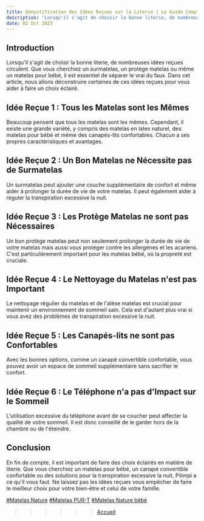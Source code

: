 ```yaml
---
title: Démystification des Idées Reçues sur la Literie | Le Guide Complet de Pilimpi
description: "Lorsqu'il s'agit de choisir la bonne literie, de nombreuses idées reçues circulent. Que vous cherchiez un surmatelas, un protège matelas ou même un matelas pour bébé, il est essentiel de séparer le vrai du faux. Dans cet article, nous allons déconstruire certaines de ces idées reçues pour vous aider à faire un choix éclairé."
date: 02 Oct 2023
---
```


## Introduction
Lorsqu'il s'agit de choisir la bonne literie, de nombreuses idées reçues circulent. Que vous cherchiez un surmatelas, un protège matelas ou même un matelas pour bébé, il est essentiel de séparer le vrai du faux. Dans cet article, nous allons déconstruire certaines de ces idées reçues pour vous aider à faire un choix éclairé.


## Idée Reçue 1 : Tous les Matelas sont les Mêmes
Beaucoup pensent que tous les matelas sont les mêmes. Cependant, il existe une grande variété, y compris des matelas en latex naturel, des matelas pour bébé et même des canapés-lits confortables. Chacun a ses propres caractéristiques et avantages.

## Idée Reçue 2 : Un Bon Matelas ne Nécessite pas de Surmatelas
Un surmatelas peut ajouter une couche supplémentaire de confort et même aider à prolonger la durée de vie de votre matelas. Il peut également aider à réguler la transpiration excessive la nuit.

## Idée Reçue 3 : Les Protège Matelas ne sont pas Nécessaires
Un bon protège matelas peut non seulement prolonger la durée de vie de votre matelas mais aussi vous protéger contre les allergènes et les acariens. C'est particulièrement important pour les matelas bébé, où la propreté est cruciale.

## Idée Reçue 4 : Le Nettoyage du Matelas n'est pas Important
Le nettoyage régulier du matelas et de l'alèse matelas est crucial pour maintenir un environnement de sommeil sain. Cela est d'autant plus vrai si vous avez des problèmes de transpiration excessive la nuit.

## Idée Reçue 5 : Les Canapés-lits ne sont pas Confortables
Avec les bonnes options, comme un canapé convertible confortable, vous pouvez avoir un espace de sommeil supplémentaire sans sacrifier le confort.

## Idée Reçue 6 : Le Téléphone n'a pas d'Impact sur le Sommeil
L'utilisation excessive du téléphone avant de se coucher peut affecter la qualité de votre sommeil. Il est donc conseillé de le garder hors de la chambre ou de l'éteindre.

## Conclusion
En fin de compte, il est important de faire des choix éclairés en matière de literie. Que vous cherchiez un matelas pour bébé, un canapé convertible confortable ou des solutions pour la transpiration excessive la nuit, Pilimpi a ce qu'il vous faut. Ne laissez pas les idées reçues vous empêcher de faire le meilleur choix pour votre bien-être et celui de votre famille.


[#Matelas Nature](https://www.pilimpi.com/matelas/4227-matelas-nature.html "Matelas Nature") [#Matelas PUR-T](https://www.pilimpi.com/matelas/2027-matelas-pur-t-100-nature.html "Matelas Pur-T") [#Matelas Nature bébé](https://www.pilimpi.com/matelas/125-154-matelas-bebe-bio-pilimpi.html#/1-taille-60_x_120 "Matelas Nature bébé") 

>>>>>> [Accueil](/)